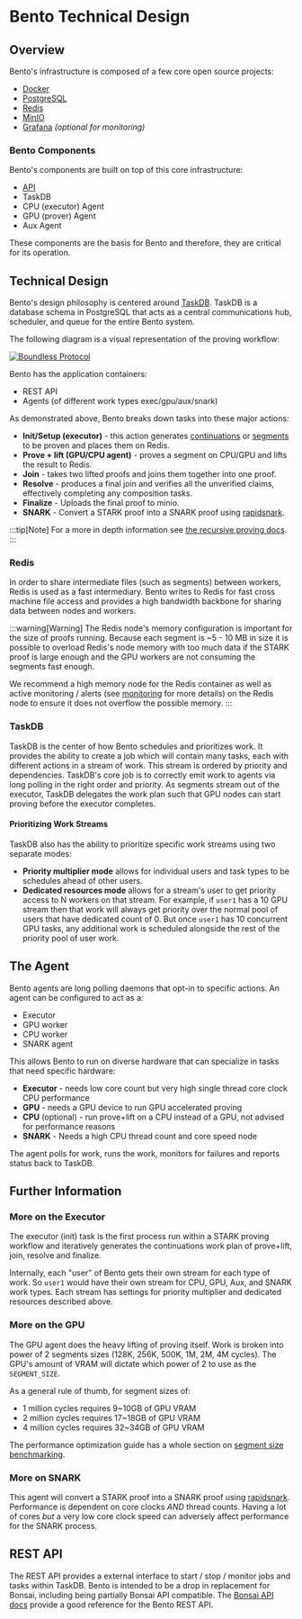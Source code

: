 # Bento Technical Design

## Overview

Bento's infrastructure is composed of a few core open source projects:

- [Docker](https://docs.docker.com/get-started/docker-overview)
- [PostgreSQL](https://www.postgresql.org)
- [Redis](https://redis.io)
- [MinIO](https://min.io)
- [Grafana](https://grafana.com) _(optional for monitoring)_

### Bento Components

Bento's components are built on top of this core infrastructure:

- [API](#rest-api)
- TaskDB
- CPU (executor) Agent
- GPU (prover) Agent
- Aux Agent

These components are the basis for Bento and therefore, they are critical for its operation.

## Technical Design

Bento's design philosophy is centered around [TaskDB](#taskdb). TaskDB is a database schema in PostgreSQL that acts as a central communications hub, scheduler, and queue for the entire Bento system. 

The following diagram is a visual representation of the proving workflow:

<a href="/bento_technical_diagram.png" class="lightgallery">
  <img src="/bento_technical_diagram.png" alt="Boundless Protocol" />
</a>

Bento has the application containers:

- REST API
- Agents (of different work types exec/gpu/aux/snark)

As demonstrated above, Bento breaks down tasks into these major actions:

- **Init/Setup (executor)** - this action generates [continuations](https://dev.risczero.com/terminology#continuations) or [segments](https://dev.risczero.com/terminology#segment) to be proven and places them on Redis.
- **Prove + lift (GPU/CPU agent)** - proves a segment on CPU/GPU and lifts the result to Redis.
- **Join** - takes two lifted proofs and joins them together into one proof.
- **Resolve** - produces a final join and verifies all the unverified claims, effectively completing any composition tasks.
- **Finalize** - Uploads the final proof to minio.
- **SNARK** - Convert a STARK proof into a SNARK proof using [rapidsnark](https://github.com/iden3/rapidsnark).

:::tip[Note]
For a more in depth information see [the recursive proving docs](https://dev.risczero.com/api/recursion).
:::

### Redis

In order to share intermediate files (such as segments) between workers, Redis is used as a fast intermediary. Bento writes to Redis for fast cross machine file access and provides a high bandwidth backbone for sharing data between nodes and workers.

:::warning[Warning]
The Redis node's memory configuration is important for the size of proofs running. Because each segment is \~5 - 10 MB in size it is possible to overload Redis's node memory with too much data if the STARK proof is large enough and the GPU workers are not consuming the segments fast enough.

We recommend a high memory node for the Redis container as well as active monitoring / alerts (see [monitoring](/prove/monitoring) for more details) on the Redis node to ensure it does not overflow the possible memory.
:::

### TaskDB

TaskDB is the center of how Bento schedules and prioritizes work. It provides the ability to create a job which will contain many tasks, each with different actions in a stream of work. This stream is ordered by priority and dependencies. TaskDB's core job is to correctly emit work to agents via long polling in the right order and priority. As segments stream out of the executor, TaskDB delegates the work plan such that GPU nodes can start proving before the executor completes.

#### Prioritizing Work Streams

TaskDB also has the ability to prioritize specific work streams using two separate modes:

- **Priority multiplier mode** allows for individual users and task types to be schedules ahead of other users.
- **Dedicated resources mode** allows for a stream's user to get priority access to N workers on that stream. For example, if `user1` has a 10 GPU stream then that work will always get priority over the normal pool of users that have dedicated count of 0. But once `user1` has 10 concurrent GPU tasks, any additional work is scheduled alongside the rest of the priority pool of user work.

## The Agent

Bento agents are long polling daemons that opt-in to specific actions. An agent can be configured to act as a:

- Executor
- GPU worker
- CPU worker
- SNARK agent

This allows Bento to run on diverse hardware that can specialize in tasks that need specific hardware:

- **Executor** - needs low core count but very high single thread core clock CPU performance
- **GPU** - needs a GPU device to run GPU accelerated proving
- **CPU** (optional) - run prove+lift on a CPU instead of a GPU, not advised for performance reasons
- **SNARK** - Needs a high CPU thread count and core speed node

The agent polls for work, runs the work, monitors for failures and reports status back to TaskDB.

## Further Information

### More on the Executor

The executor (init) task is the first process run within a STARK proving workflow and iteratively generates the continuations work plan of prove+lift, join, resolve and finalize.

Internally, each "user" of Bento gets their own stream for each type of work. So `user1` would have their own stream for CPU, GPU, Aux, and SNARK work types. Each stream has settings for priority multiplier and dedicated resources described above.

### More on the GPU

The GPU agent does the heavy lifting of proving itself. Work is broken into power of 2 segments sizes (128K, 256K, 500K, 1M, 2M, 4M cycles). The GPU's amount of VRAM will dictate which power of 2 to use as the `SEGMENT_SIZE`. 

As a general rule of thumb, for segment sizes of:

- 1 million cycles requires 9\~10GB of GPU VRAM
- 2 million cycles requires 17\~18GB of GPU VRAM
- 4 million cycles requires 32\~34GB of GPU VRAM

The performance optimization guide has a whole section on [segment size benchmarking](/prove/performance-optimization#finding-the-maximum-segment_size-for-gpu-vram).

### More on SNARK

This agent will convert a STARK proof into a SNARK proof using [rapidsnark](https://github.com/iden3/rapidsnark). Performance is dependent on core clocks *AND* thread counts. Having a lot of cores *but* a very low core clock speed can adversely affect performance for the SNARK process.

## REST API

The REST API provides a external interface to start / stop / monitor jobs and tasks within TaskDB. Bento is intended to be a drop in replacement for Bonsai, including being partially Bonsai API compatible. The [Bonsai API docs](https://api.bonsai.xyz/swagger-ui/) provide a good reference for the Bento REST API.
